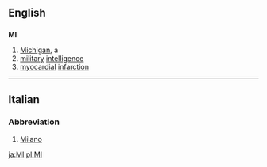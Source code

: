 {{see|mi}}

==English==

==={{Abbreviation}}===
'''MI'''
#[[Michigan]], a {{USstate}}
#[[military]] [[intelligence]]
#[[myocardial]] [[infarction]]

----

==Italian==
===Abbreviation===

# [[Milano]]

[[ja:MI]]
[[pl:MI]]